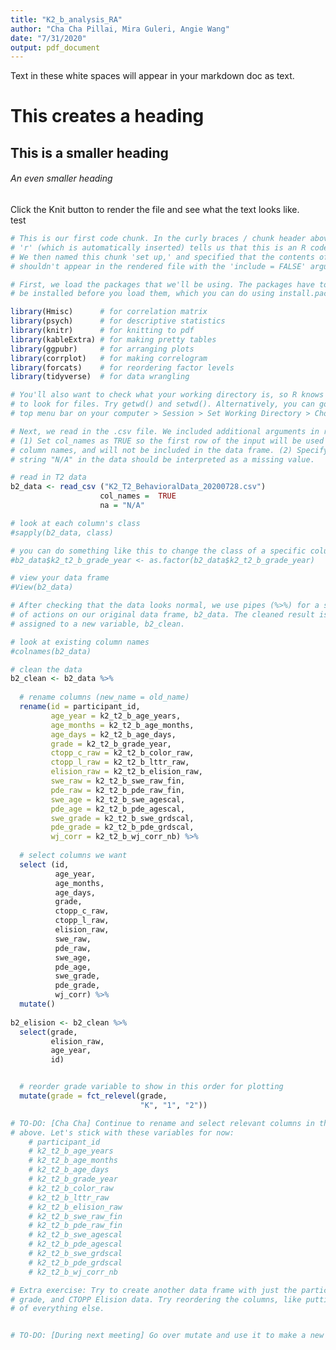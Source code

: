 ```yaml
---
title: "K2_b_analysis_RA"
author: "Cha Cha Pillai, Mira Guleri, Angie Wang"
date: "7/31/2020"
output: pdf_document
---
```


Text in these white spaces will appear in your markdown doc as text.
<!--But this text won't appear!-->

# This creates a heading
## This is a smaller heading
###### An even smaller heading

Click the Knit button to render the file and see what the text looks like.        
test

```r
# This is our first code chunk. In the curly braces / chunk header above, 
# 'r' (which is automatically inserted) tells us that this is an R code chunk.
# We then named this chunk 'set up,' and specified that the contents of the chunk 
# shouldn't appear in the rendered file with the 'include = FALSE' argument.

# First, we load the packages that we'll be using. The packages have to 
# be installed before you load them, which you can do using install.packages().

library(Hmisc)      # for correlation matrix
library(psych)      # for descriptive statistics
library(knitr)      # for knitting to pdf
library(kableExtra) # for making pretty tables
library(ggpubr)     # for arranging plots
library(corrplot)   # for making correlogram
library(forcats)    # for reordering factor levels
library(tidyverse)  # for data wrangling

# You'll also want to check what your working directory is, so R knows where 
# to look for files. Try getwd() and setwd(). Alternatively, you can go to the
# top menu bar on your computer > Session > Set Working Directory > Choose Directory.

```


```r

# Next, we read in the .csv file. We included additional arguments in read_csv():
# (1) Set col_names as TRUE so the first row of the input will be used as the 
# column names, and will not be included in the data frame. (2) Specify that the 
# string "N/A" in the data should be interpreted as a missing value.

# read in T2 data
b2_data <- read_csv ("K2_T2_BehavioralData_20200728.csv") 
                    col_names =  TRUE 
                    na = "N/A"

# look at each column's class
#sapply(b2_data, class)

# you can do something like this to change the class of a specific column
#b2_data$k2_t2_b_grade_year <- as.factor(b2_data$k2_t2_b_grade_year)

# view your data frame
#View(b2_data)

# After checking that the data looks normal, we use pipes (%>%) for a series 
# of actions on our original data frame, b2_data. The cleaned result is 
# assigned to a new variable, b2_clean.

# look at existing column names
#colnames(b2_data)

# clean the data
b2_clean <- b2_data %>% 
 
  # rename columns (new_name = old_name)
  rename(id = participant_id, 
         age_year = k2_t2_b_age_years,
         age_months = k2_t2_b_age_months,
         age_days = k2_t2_b_age_days,
         grade = k2_t2_b_grade_year,
         ctopp_c_raw = k2_t2_b_color_raw,
         ctopp_l_raw = k2_t2_b_lttr_raw,
         elision_raw = k2_t2_b_elision_raw,
         swe_raw = k2_t2_b_swe_raw_fin,
         pde_raw = k2_t2_b_pde_raw_fin,
         swe_age = k2_t2_b_swe_agescal,
         pde_age = k2_t2_b_pde_agescal,
         swe_grade = k2_t2_b_swe_grdscal,
         pde_grade = k2_t2_b_pde_grdscal,
         wj_corr = k2_t2_b_wj_corr_nb) %>% 
  
  # select columns we want
  select (id, 
          age_year,
          age_months,
          age_days,
          grade,
          ctopp_c_raw,
          ctopp_l_raw,
          elision_raw,
          swe_raw,
          pde_raw,
          swe_age,
          pde_age,
          swe_grade,
          pde_grade,
          wj_corr) %>% 
  mutate()
  
b2_elision <- b2_clean %>%
  select(grade,
         elision_raw,
         age_year,
         id)


  # reorder grade variable to show in this order for plotting
  mutate(grade = fct_relevel(grade,
                             "K", "1", "2"))

# TO-DO: [Cha Cha] Continue to rename and select relevant columns in the code 
# above. Let's stick with these variables for now:
    # participant_id
    # k2_t2_b_age_years
    # k2_t2_b_age_months
    # k2_t2_b_age_days
    # k2_t2_b_grade_year
    # k2_t2_b_color_raw
    # k2_t2_b_lttr_raw
    # k2_t2_b_elision_raw
    # k2_t2_b_swe_raw_fin
    # k2_t2_b_pde_raw_fin
    # k2_t2_b_swe_agescal
    # k2_t2_b_pde_agescal
    # k2_t2_b_swe_grdscal
    # k2_t2_b_pde_grdscal
    # k2_t2_b_wj_corr_nb

# Extra exercise: Try to create another data frame with just the participant id, age, 
# grade, and CTOPP Elision data. Try reordering the columns, like putting grade ahead
# of everything else.


# TO-DO: [During next meeting] Go over mutate and use it to make a new age variable


```

